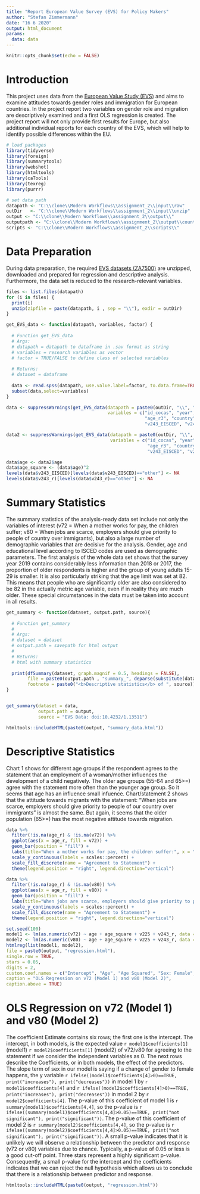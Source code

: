 ```yaml
---
title: "Report European Value Survey (EVS) for Policy Makers"
author: "Stefan Zimmermann"
date: "16 6 2020"
output: html_document
params: 
  data: data
---
```


```r
knitr::opts_chunk$set(echo = FALSE)

```

# Introduction
This project uses data from the [European Value Study (EVS)](https://search.gesis.org/research_data/ZA7500) and aims to examine attitudes towards gender roles and immigration for European countries. In the project report two variables on gender role and migration are descriptively examined and a first OLS regression is created. The project report will not only provide first results for Europe, but also additional individual reports for each country of the EVS, which will help to identify possible differences within the EU. 


```r
# load packages
library(tidyverse)
library(foreign)
library(summarytools)
library(webshot)
library(htmltools)
library(caTools)
library(texreg)
library(purrr)
```


```r
# set data path
datapath <- "C:\\clone\\Modern Workflows\\assignment_2\\input\\raw"
outDir   <- "C:\\clone\\Modern Workflows\\assignment_2\\input\\unzip"
output <- "C:\\clone\\Modern Workflows\\assignment_2\\output\\"
outputpath <- "C:\\clone\\Modern Workflows\\assignment_2\\output\\country_reports\\"
scripts <- "C:\\clone\\Modern Workflows\\assignment_2\\scripts\\"
```

# Data Preparation
During data preparation, the required [EVS datasets (ZA7500)](https://search.gesis.org/research_data/ZA7500) are unzipped, downloaded and prepared for regression and descriptive analysis. Furthermore, the data set is reduced to the research-relevant variables. 

```r

files <- list.files(datapath)
for (i in files) {
  print(i)
  unzip(zipfile = paste(datapath, i , sep = "\\"), exdir = outDir)
}

get_EVS_data <- function(datapath, variables, factor) {
  
  # Function get_EVS_data 
  # Args: 
  # datapath = datapath to dataframe in .sav format as string 
  # variables = research variables as vector 
  # factor = TRUE/FALSE to define class of selected variables 
  
  # Returns: 
  # dataset = dataframe
  
  data <- read.spss(datapath, use.value.label=factor, to.data.frame=TRUE) 
  subset(data,select=variables) 
}

data <- suppressWarnings(get_EVS_data(datapath = paste0(outDir, "\\", "ZA7500_v3-0-0.sav"),
                                      variables = c("id_cocas", "year", "age", "age_r", "age_r2",
                                                    "age_r3", "country", "v72", "v80", "v225", "v243_ISCED_1",
                                                    "v243_EISCED", "v243_r"), factor = TRUE))

data2 <- suppressWarnings(get_EVS_data(datapath = paste0(outDir, "\\", "ZA7500_v3-0-0.sav"),
                                       variables = c("id_cocas", "year", "age", "age_r", "age_r2",
                                                     "age_r3", "country", "v72", "v80", "v225", "v243_ISCED_1",
                                                     "v243_EISCED", "v243_r"), factor = FALSE))

data$age <- data2$age 
data$age_square <- (data$age)^2 
levels(data$v243_EISCED)[levels(data$v243_EISCED)=="other"] <- NA 
levels(data$v243_r)[levels(data$v243_r)=="other"] <- NA
```

# Summary Statistics
The summary statistics of the analysis-ready data set include not only the variables of interest (v72 = When a mother works for pay, the children suffer; v80 = When jobs are scarce, employers should give priority to people of country over immigrants), but also a large number of demographic variables that are decisive for the analysis. Gender, age and educational level according to ISCED codes are used as demographic parameters. The first analysis of the whole data set shows that the survey year 2019 contains considerably less information than 2018 or 2017, the proportion of older respondents is higher and the group of young adults 15-29 is smaller. It is also particularly striking that the age limit was set at 82. This means that people who are significantly older are also considered to be 82 in the actually metric age variable, even if in reality they are much older. These special circumstances in the data must be taken into account in all results. 

```r
get_summary <- function(dataset, output.path, source){
  
  # Function get_summary
  # 
  # Args:
  # dataset = dataset
  # output.path = savepath for html output
  #
  # Returns:
  # html with summary statistics
  
  print(dfSummary(dataset, graph.magnif = 0.5, headings = FALSE),
        file = paste0(output.path , "summary_", deparse(substitute(dataset)), ".html"), 
        footnote = paste0("<b>Descriptive statistics</b> of ", source))
}


get_summary(dataset = data, 
            output.path = output,
            source = "EVS Data: doi:10.4232/1.13511")

```

```r
htmltools::includeHTML(paste0(output, "summary_data.html"))
```

# Descriptive Statistics
Chart 1 shows for different age groups if the respondent agrees to the statement that an employment of a woman/mother influences the development of a child negatively. The older age groups (55-64 and 65>=) agree with the statement more often than the younger age group. So it seems that age has an influence small infuence. Chart/statement 2 shows that the attitude towards migrants with the statement: "When jobs are scarce, employers should give priority to people of our country over immigrants" is almost the same. But again, it seems that the older population (65>=) has the most negative attitude towards migration. 

```r
data %>%
  filter(!is.na(age_r) & !is.na(v72)) %>%
  ggplot(aes(x = age_r, fill = v72)) +
  geom_bar(position = "fill") +
  labs(title="When a mother works for pay, the children suffer:", x = "Age", y = "Proportion", caption = "Data from EVS") +
  scale_y_continuous(labels = scales::percent) +
  scale_fill_discrete(name = "Agreement to Statement") +
  theme(legend.position = "right", legend.direction="vertical")

data %>%
  filter(!is.na(age_r) & !is.na(v80)) %>%
  ggplot(aes(x = age_r, fill = v80)) +
  geom_bar(position = "fill") +
  labs(title="When jobs are scarce, employers should give priority to people of our country over immigrants:", x = "Age", y = "Proportion", caption = "Data from EVS") +
  scale_y_continuous(labels = scales::percent) +
  scale_fill_discrete(name = "Agreement to Statement") +
  theme(legend.position = "right", legend.direction="vertical")
```

```r
set.seed(100)
model1 <- lm(as.numeric(v72) ~ age + age_square + v225 + v243_r, data = data)
model2 <- lm(as.numeric(v80) ~ age + age_square + v225 + v243_r, data = data)
htmlreg(list(model1, model2),
file = paste0(output, "regression.html"),
single.row = TRUE,
stars = 0.05,
digits = 2,
custom.coef.names = c("Intercept", "Age", "Age Squared", "Sex: Female", "Medium Education Level", "High Education Level"),
caption = "OLS Regression on v72 (Model 1) and v80 (Model 2)",
caption.above = TRUE)
```

# OLS Regression on v72 (Model 1) and v80 (Model 2)
The coefficient Estimate contains six rows; the first one is the intercept. The intercept, in both models, is the expected value `r model1$coefficients[1]`(model1) `r model2$coefficients[1]` (model2)  of v72/v80 for agreeing to the statement if we consider the independent variables as 0. The next rows describe the Coefficients, or in both models, the effect of the predictors. The slope term of sex in our model is saying if a change of gender to female happens, the y variable `r ifelse((model1$coefficients[4]>0)==TRUE, print("increases"), print("decreases"))` in model 1 by `r model1$coefficients[4]` and  `r ifelse((model2$coefficients[4]>0)==TRUE, print("increases"), print("decreases"))` in model 2 by `r model2$coefficients[4]`. The p-value of this coefficient of model 1 is `r summary(model1)$coefficients[4,4]`, so the p-value is `r ifelse((summary(model1)$coefficients[4,4]>0.05)==TRUE, print("not significant"), print("significant"))`. 
The p-value of this coefficient of model 2 is `r summary(model2)$coefficients[4,4]`, so the p-value is `r ifelse((summary(model2)$coefficients[4,4]>0.05)==TRUE, print("not significant"), print("significant"))`. A small p-value indicates that it is unlikely we will observe a relationship between the predictor and response (v72 or v80) variables due to chance. Typically, a p-value of 0.05 or less is a good cut-off point. Three stars represent a highly significant p-value. Consequently, a small p-value for the intercept and the coefficients indicates that we can reject the null hypothesis which allows us to conclude that there is a relationship between predictor and response. 

```r
htmltools::includeHTML(paste0(output, "regression.html"))
```
